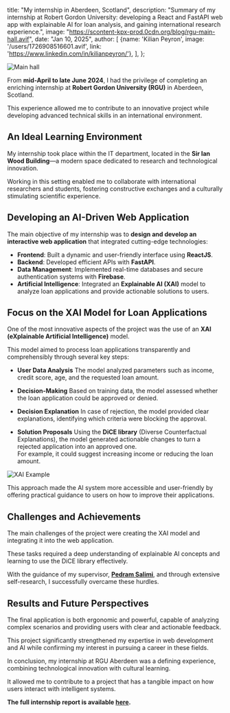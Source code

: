  title: "My internship in Aberdeen, Scotland",
  description: "Summary of my internship at Robert Gordon University: developing a React and FastAPI web app with explainable AI for loan analysis, and gaining international research experience.",
  image: "https://scontent-kpx-prod.0cdn.org/blog/rgu-main-hall.avif",
  date: "Jan 10, 2025",
  author: [
      {name: 'Kilian Peyron', image: '/users/1726908516601.avif', link: 'https://www.linkedin.com/in/kilianpeyron/'},
  ],
};

![Main hall](https://scontent-kpx-prod.0cdn.org/blog/rgu-main-hall.avif)


From **mid-April to late June 2024**, I had the privilege of completing an enriching internship at **Robert Gordon University (RGU)** in Aberdeen, Scotland.  

This experience allowed me to contribute to an innovative project while developing advanced technical skills in an international environment.

## An Ideal Learning Environment

My internship took place within the IT department, located in the **Sir Ian Wood Building**—a modern space dedicated to research and technological innovation.  

Working in this setting enabled me to collaborate with international researchers and students, fostering constructive exchanges and a culturally stimulating scientific experience.

## Developing an AI-Driven Web Application

The main objective of my internship was to **design and develop an interactive web application** that integrated cutting-edge technologies:

- **Frontend**: Built a dynamic and user-friendly interface using **ReactJS**.
- **Backend**: Developed efficient APIs with **FastAPI**.
- **Data Management**: Implemented real-time databases and secure authentication systems with **Firebase**.
- **Artificial Intelligence**: Integrated an **Explainable AI (XAI)** model to analyze loan applications and provide actionable solutions to users.

## Focus on the XAI Model for Loan Applications

One of the most innovative aspects of the project was the use of an **XAI (eXplainable Artificial Intelligence)** model.  

This model aimed to process loan applications transparently and comprehensibly through several key steps:

- **User Data Analysis** The model analyzed parameters such as income, credit score, age, and the requested loan amount.

- **Decision-Making** Based on training data, the model assessed whether the loan application could be approved or denied.

- **Decision Explanation** In case of rejection, the model provided clear explanations, identifying which criteria were blocking the approval.

- **Solution Proposals** Using the **DiCE library** (Diverse Counterfactual Explanations), the model generated actionable changes to turn a rejected application into an approved one.  
   For example, it could suggest increasing income or reducing the loan amount.

![XAI Example](https://i.ibb.co/20RmrMpx/jimaging-06-00052-g001.jpg)

This approach made the AI system more accessible and user-friendly by offering practical guidance to users on how to improve their applications.

## Challenges and Achievements

The main challenges of the project were creating the XAI model and integrating it into the web application.  

These tasks required a deep understanding of explainable AI concepts and learning to use the DiCE library effectively.

With the guidance of my supervisor, [**Pedram Salimi**](https://uk.linkedin.com/in/pedramsalimi), and through extensive self-research, I successfully overcame these hurdles.

## Results and Future Perspectives

The final application is both ergonomic and powerful, capable of analyzing complex scenarios and providing users with clear and actionable feedback. 

This project significantly strengthened my expertise in web development and AI while confirming my interest in pursuing a career in these fields.

In conclusion, my internship at RGU Aberdeen was a defining experience, combining technological innovation with cultural learning.  

It allowed me to contribute to a project that has a tangible impact on how users interact with intelligent systems.

**The full internship report is available [here](https://scontent-kpx-prod.0cdn.org/internship-report.pdf).**
